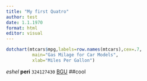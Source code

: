 ```yaml
---
title: "My first Quatro"
author: test 
date: 1.1.1970
format: html
editor: visual
---
```


```r
dotchart(mtcars$mpg,labels=row.names(mtcars),cex=.7,
          main="Gas Milage for Car Models", 
          xlab="Miles Per Gallon")
```

*eshel* **peri** `324127430` [BGU](https://in.bgu.ac.il/Pages/default.aspx)
##cool
